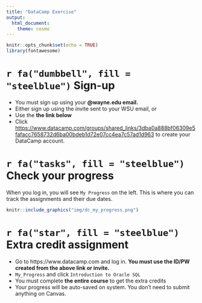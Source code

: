 ```yaml
---
title: "DataCamp Exercise"
output: 
  html_document: 
    theme: cosmo
---
```


```r
knitr::opts_chunk$set(echo = TRUE)
library(fontawesome)
```

# `r fa("dumbbell", fill = "steelblue")` Sign-up

- You must sign up using your **@wayne.edu email.**  
- Either sign up using the invite sent to your WSU email, or
- Use the **the link below**
- Click [https://www.datacamp.com/groups/shared_links/3dba0a888bf06309e5fafacc7658732d6ba00bdeb1d72e07cc4ea7c57ad1d963](https://www.datacamp.com/groups/shared_links/3dba0a888bf06309e5fafacc7658732d6ba00bdeb1d72e07cc4ea7c57ad1d963){target="_blank"} to create your DataCamp account.

# `r fa("tasks", fill = "steelblue")` Check your progress
When you log in, you will see `My Progress` on the left. This is where you can track the assignments and their due dates.  

```r
knitr::include_graphics("img/dc_my_progress.png")
```

# `r fa("star", fill = "steelblue")` Extra credit assignment

- Go to https://www.datacamp.com and log in. **You must use the ID/PW created from the above link or invite.**
- `My_Progress` and click `Introduction to Oracle SQL`
- You must complete **the entire course** to get the extra credits
- Your progress will be auto-saved on system. You don't need to submit anything on Canvas.